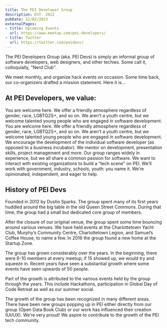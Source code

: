 ```yaml
---
title: The PEI Developer Group
description: EST. 2012
pubDate: 12/02/2023
externalPages:
- title: Upcoming Events
  url: https://www.meetup.com/pei-developers/
- title: Twitter
  url: https://twitter.com/peidevs/
---
```


The PEI Developers Group (aka. PEI Devs) is simply an informal group of software developers, web designers, and other techies. Some call it, colloquially, "Nerd Club".

We meet monthly, and organize hack events on occasion. Some time back, our co-organizers drafted a mission statement. Here it is…

## At PEI Developers, we value:

<Timeline>
  <Timeline.Event heading="Inclusion">
    You are welcome here. We offer a friendly atmosphere regardless of gender, race, LGBTQ2S+, and so on. We aren’t a youth centre, but we welcome talented young people who are engaged in software development.
  </Timeline.Event>
  <Timeline.Event heading="Openness">
    You are welcome here. We offer a friendly atmosphere regardless of gender, race, LGBTQ2S+, and so on. We aren’t a youth centre, but we welcome talented young people who are engaged in software development.
  </Timeline.Event>
  <Timeline.Event heading="Individuals">
    We encourage the development of the individual software developer (as opposed to a business incubator). We mentor on development, presentation skills, project management and more. Our group ranges widely in experience, but we all share a common passion for software.
  </Timeline.Event>
  <Timeline.Event heading="Community">
    We want to interact with existing organizations to build a “tech scene” on PEI. We’ll work with government, industry, schools, youth: you name it. We’re opinionated, independent, and eager to help.
  </Timeline.Event>
</Timeline>

## History of PEI Devs

Founded in 2012 by Dustin Sparks. The group spent many of its first years huddled around the big table in the old Queen Street Commons. During that time, the group had a small but dedicated core group of members.

After the closure of our original venue, the group spent some time bouncing around various venues. We have held events at the Charlottetown Yacht Club, Murphy’s Community Centre, Charlottetown Legion, and Samuel’s Coffee House, to name a few. In 2016 the group found a new home at the Startup Zone.

The group has grown considerably over the years. In the beginning, there were 6-10 members at every meetup; if 15 showed up, we would try and squeeze in. Recent years have seen a substantial growth where some events have seen upwards of 50 people.

Part of the growth is attributed to the various events held by the group through the years. This include Hackathons, participation in Global Day of Code Retreat as well as our summer social.

The growth of the group has been recognized in many different areas. There have been new groups popping up in PEI either directly from our group (Open Data Book Club) or our work has influenced their creation (UI/UX). We’re very proud! We aspire to contribute to the growth of the PEI tech community.